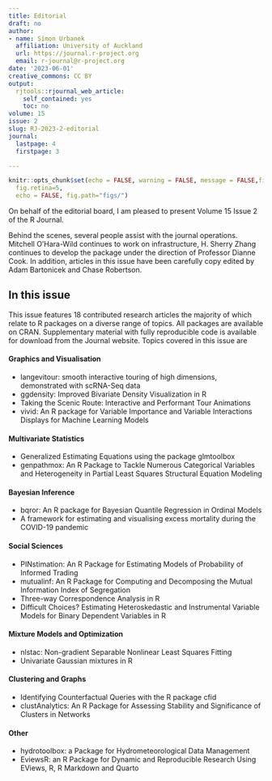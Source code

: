 ```yaml
---
title: Editorial
draft: no
author:
- name: Simon Urbanek
  affiliation: University of Auckland
  url: https://journal.r-project.org
  email: r-journal@r-project.org
date: '2023-06-01'
creative_commons: CC BY
output:
  rjtools::rjournal_web_article:
    self_contained: yes
    toc: no
volume: 15
issue: 2
slug: RJ-2023-2-editorial
journal:
  lastpage: 4
  firstpage: 3

---
```



```r
knitr::opts_chunk$set(echo = FALSE, warning = FALSE, message = FALSE,fig.align = "center",
  fig.retina=5,
  echo = FALSE, fig.path="figs/")

```

On behalf of the editorial board, I am pleased to present Volume 15 Issue 2 of the R Journal.

Behind the scenes, several people assist with the journal operations. Mitchell O'Hara-Wild continues to work on infrastructure, H. Sherry Zhang continues to develop the \CRANpkg{rjtools} package under the direction of Professor Dianne Cook. In addition, articles in this issue have been carefully copy edited by Adam Bartonicek and Chase Robertson.

## In this issue

This issue features 18 contributed research articles the
majority of which relate to R packages on a diverse range of
topics. All packages are available on CRAN. Supplementary material
with fully reproducible code is available for download from the
Journal website.  Topics covered in this issue are

#### Graphics and Visualisation
- langevitour: smooth interactive touring of high dimensions, demonstrated with scRNA-Seq data
- ggdensity: Improved Bivariate Density Visualization in R
- Taking the Scenic Route: Interactive and Performant Tour Animations
- vivid: An R package for Variable Importance and Variable Interactions Displays for Machine Learning Models

#### Multivariate Statistics
- Generalized Estimating Equations using the package glmtoolbox
- genpathmox: An R Package to Tackle Numerous Categorical Variables and Heterogeneity in Partial Least Squares Structural Equation Modeling

#### Bayesian Inference
- bqror: An R package for Bayesian Quantile Regression in Ordinal Models
- A framework for estimating and visualising excess mortality during the COVID-19 pandemic

#### Social Sciences
- PINstimation: An R Package for Estimating Models of Probability of Informed Trading
- mutualinf: An R Package for Computing and Decomposing the Mutual Information Index of Segregation
- Three-way Correspondence Analysis in R
- Difficult Choices? Estimating Heteroskedastic and Instrumental Variable Models for Binary Dependent Variables in R

#### Mixture Models and Optimization
- nlstac: Non-gradient Separable Nonlinear Least Squares Fitting
- Univariate Gaussian mixtures in R

#### Clustering and Graphs
- Identifying Counterfactual Queries with the R package cfid
- clustAnalytics: An R Package for Assessing Stability and Significance of Clusters in Networks

#### Other
- hydrotoolbox: a Package for Hydrometeorological Data Management
- EviewsR: an R Package for Dynamic and Reproducible Research Using EViews, R, R Markdown and Quarto
